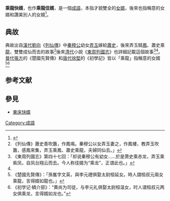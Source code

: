 '''乘龍快婿'''，也作'''乘龍佳婿'''，是一個[[成語|成語]]，本指才貌雙全的[[女婿|女婿]]，後來也指稱意的女婿和讚美別人的女婿<ref name="成語">{{Cite web |url=http://idiom.wlps.kl.edu.tw/index.php?id=1483 |title=乘龍快婿 |accessdate=2016-06-21 |archive-date=2016-08-12 |archive-url=https://web.archive.org/web/20160812095537/http://idiom.wlps.kl.edu.tw/index.php?id=1483 |dead-url=no }}</ref>。

==典故==
典故出自[[漢代|漢代]][[劉向|劉向]]《[[列仙傳|列仙傳]]》中[[秦穆公|秦穆公]]幼女[[弄玉|弄玉]]嫁給[[蕭史|蕭史]]，後來弄玉騎[[鳳|鳳]]、蕭史乘[[龍|龍]]，雙雙成仙而去的故事<ref>《列仙傳》蕭史善吹簫，作鳳鳴。秦穆公以女弄玉妻之，作鳳樓，教弄玉吹簫，感鳳來集，弄玉乘鳳、蕭史乘龍，夫婦同仙去。」</ref>後來[[清代|清代]]小說《[[東周列國志|東周列國志]]》也詳細記載這個故事<ref>《東周列國志》第四十七回：「却说秦穆公有幼女……於是萧史乘赤龙，弄玉乘紫凤，自凤台翔云而去。今人称佳婿为“乘龙”，正谓此也。」</ref><ref name="成語" />。[[晉代|晉代]][[張方|張方]]的《楚國先賢傳》和[[唐代|唐代]][[徐堅|徐堅]]的《初學記》皆以「乘龍」指稱意的女婿<ref>《楚國先賢傳》：「孫巂字文英，與李元禮俱娶太尉桓延女。時人謂桓叔元兩女乘龍，言得婿如龍也。」</ref><ref>《初学记·鳞介部》：“黄尚为司徒，与李元礼俱娶太尉桓温女，时人谓桓叔元两女俱乘龙，言得婿如龙也。”</ref> 

==参考文献==
{{reflist}}
==參見==
*[[東床快婿|東床快婿]]

[[Category:成語|Category:成語]]